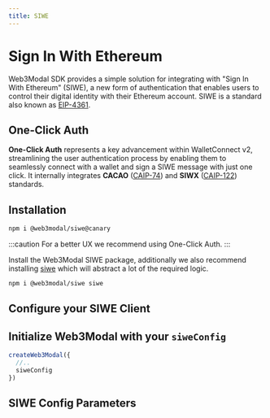 ```yaml
---
title: SIWE
---
```



# Sign In With Ethereum

Web3Modal SDK provides a simple solution for integrating with "Sign In With Ethereum" (SIWE), a new form of authentication that enables users to control their digital identity with their Ethereum account.
SIWE is a standard also known as [EIP-4361](https://docs.login.xyz/general-information/siwe-overview/eip-4361).

## One-Click Auth

**One-Click Auth** represents a key advancement within WalletConnect v2, streamlining the user authentication process by enabling them to seamlessly connect with a wallet and sign a SIWE message with just one click. 
 It internally integrates **CACAO** ([CAIP-74](https://chainagnostic.org/CAIPs/caip-74)) and **SIWX** ([CAIP-122](https://chainagnostic.org/CAIPs/caip-122)) standards.

## Installation

<Tabs>
<TabItem value="one-click-auth" label="One-Click Auth">

```bash npm2yarn
npm i @web3modal/siwe@canary
```

</TabItem>
<TabItem value="legacy" label="Legacy">

:::caution
For a better UX we recommend using One-Click Auth.
:::

Install the Web3Modal SIWE package, additionally we also recommend installing [siwe](https://docs.login.xyz/) which will abstract a lot of the required logic.

```bash npm2yarn
npm i @web3modal/siwe siwe
```

</TabItem>
</Tabs>

## Configure your SIWE Client

<SiweCode />

## Initialize Web3Modal with your `siweConfig`

```ts
createWeb3Modal({
  //..
  siweConfig
})
```

## SIWE Config Parameters

<SiweParams />
